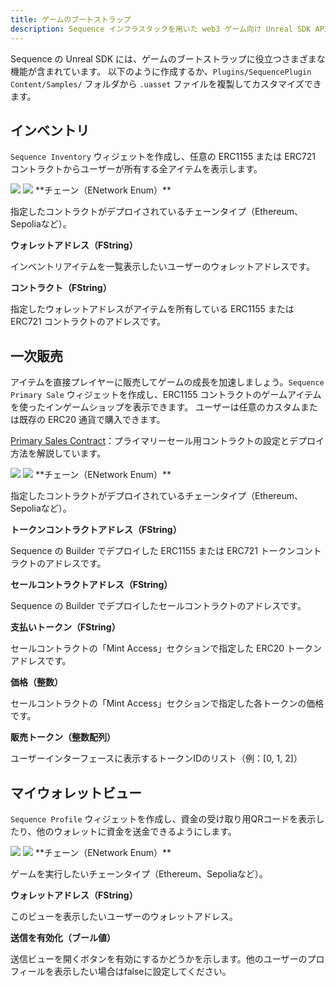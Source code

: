 ```yaml
---
title: ゲームのブートストラップ
description: Sequence インフラスタックを用いた web3 ゲーム向け Unreal SDK API のブロックチェーン読み取りに関するドキュメントです。
---
```


Sequence の Unreal SDK には、ゲームのブートストラップに役立つさまざまな機能が含まれています。
以下のように作成するか、`Plugins/SequencePlugin Content/Samples/` フォルダから `.uasset` ファイルを複製してカスタマイズできます。

## インベントリ
`Sequence Inventory` ウィジェットを作成し、任意の ERC1155 または ERC721 コントラクトからユーザーが所有する全アイテムを表示します。

<Frame caption="Feature Inventory Demo">
  <img src="/images/unreal/v1/feature_inventory_demo.gif" />
</Frame>

<Frame caption="Feature Inventory">
  <img src="/images/unreal/v1/feature_inventory.png" />
</Frame>

<Accordion title="パラメータ">
  **チェーン（ENetwork Enum）**

  指定したコントラクトがデプロイされているチェーンタイプ（Ethereum、Sepoliaなど）。

  **ウォレットアドレス（FString）**

  インベントリアイテムを一覧表示したいユーザーのウォレットアドレスです。

  **コントラクト（FString）**

  指定したウォレットアドレスがアイテムを所有している ERC1155 または ERC721 コントラクトのアドレスです。
</Accordion>

## 一次販売
アイテムを直接プレイヤーに販売してゲームの成長を加速しましょう。`Sequence Primary Sale` ウィジェットを作成し、ERC1155 コントラクトのゲームアイテムを使ったインゲームショップを表示できます。
ユーザーは任意のカスタムまたは既存の ERC20 通貨で購入できます。

[Primary Sales Contract](/solutions/builder/contracts/deploy-primary-sales-contract/)：プライマリーセール用コントラクトの設定とデプロイ方法を解説しています。

<Frame caption="Feature Sale Demo">
  <img src="/images/unreal/v1/feature_sale_demo.gif" />
</Frame>

<Frame caption="Feature Sale">
  <img src="/images/unreal/v1/feature_sale.png" />
</Frame>

<Accordion title="パラメータ">
  **チェーン（ENetwork Enum）**

  指定したコントラクトがデプロイされているチェーンタイプ（Ethereum、Sepoliaなど）。

  **トークンコントラクトアドレス（FString）**

  Sequence の Builder でデプロイした ERC1155 または ERC721 トークンコントラクトのアドレスです。

  **セールコントラクトアドレス（FString）**

  Sequence の Builder でデプロイしたセールコントラクトのアドレスです。

  **支払いトークン（FString）**

  セールコントラクトの「Mint Access」セクションで指定した ERC20 トークンアドレスです。

  **価格（整数）**

  セールコントラクトの「Mint Access」セクションで指定した各トークンの価格です。

  **販売トークン（整数配列）**

  ユーザーインターフェースに表示するトークンIDのリスト（例：\[0, 1, 2]）
</Accordion>

## マイウォレットビュー
`Sequence Profile` ウィジェットを作成し、資金の受け取り用QRコードを表示したり、他のウォレットに資金を送金できるようにします。

<Frame caption="Feature Wallet Demo">
  <img src="/images/unreal/v1/feature_wallet_demo.gif" />
</Frame>

<Frame caption="Feature Wallet">
  <img src="/images/unreal/v1/feature_wallet.png" />
</Frame>

<Accordion title="パラメータ">
  **チェーン（ENetwork Enum）**

  ゲームを実行したいチェーンタイプ（Ethereum、Sepoliaなど）。

  **ウォレットアドレス（FString）**

  このビューを表示したいユーザーのウォレットアドレス。

  **送信を有効化（ブール値）**

  送信ビューを開くボタンを有効にするかどうかを示します。他のユーザーのプロフィールを表示したい場合はfalseに設定してください。
</Accordion>